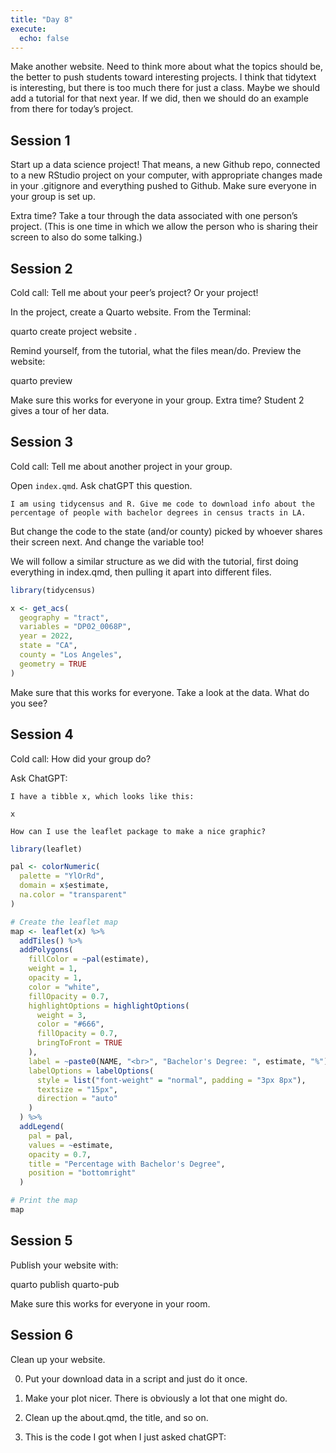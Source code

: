 ```yaml
---
title: "Day 8"
execute: 
  echo: false
---
```


Make another website. Need to think more about what the topics should be, the better to push students toward interesting projects. I think that tidytext is interesting, but there is too much there for just a class. Maybe we should add a tutorial for that next year. If we did, then we should do an example from there for today's project.

## Session 1

Start up a data science project! That means, a new Github repo, connected to a new RStudio project on your computer, with appropriate changes made in your .gitignore and everything pushed to Github. Make sure everyone in your group is set up. 

Extra time? Take a tour through the data associated with one person's project. (This is one time in which we allow the person who is sharing their screen to also do some talking.)


## Session 2

Cold call: Tell me about your peer's project? Or your project!

In the project, create a Quarto website. From the Terminal:

quarto create project website .

Remind yourself, from the tutorial, what the files mean/do. Preview the website:

quarto preview

Make sure this works for everyone in your group. Extra time? Student 2 gives a tour of her data.

## Session 3

Cold call: Tell me about another project in your group.

Open `index.qmd`. Ask chatGPT this question. 

```
I am using tidycensus and R. Give me code to download info about the percentage of people with bachelor degrees in census tracts in LA.
```

But change the code to the state (and/or county) picked by whoever shares their screen next. And change the variable too!

We will follow a similar structure as we did with the tutorial, first doing everything in index.qmd, then pulling it apart into different files. 



```r
library(tidycensus)

x <- get_acs(
  geography = "tract",
  variables = "DP02_0068P",
  year = 2022,
  state = "CA",
  county = "Los Angeles",
  geometry = TRUE
)

```

Make sure that this works for everyone. Take a look at the data. What do you see?

## Session 4

Cold call: How did your group do?

Ask ChatGPT:

```
I have a tibble x, which looks like this:

x

How can I use the leaflet package to make a nice graphic?
```

```r
library(leaflet)

pal <- colorNumeric(
  palette = "YlOrRd",
  domain = x$estimate,
  na.color = "transparent"
)

# Create the leaflet map
map <- leaflet(x) %>%
  addTiles() %>%
  addPolygons(
    fillColor = ~pal(estimate),
    weight = 1,
    opacity = 1,
    color = "white",
    fillOpacity = 0.7,
    highlightOptions = highlightOptions(
      weight = 3,
      color = "#666",
      fillOpacity = 0.7,
      bringToFront = TRUE
    ),
    label = ~paste0(NAME, "<br>", "Bachelor's Degree: ", estimate, "%"),
    labelOptions = labelOptions(
      style = list("font-weight" = "normal", padding = "3px 8px"),
      textsize = "15px",
      direction = "auto"
    )
  ) %>%
  addLegend(
    pal = pal,
    values = ~estimate,
    opacity = 0.7,
    title = "Percentage with Bachelor's Degree",
    position = "bottomright"
  )

# Print the map
map
```



## Session 5

Publish your website with:

quarto publish quarto-pub

Make sure this works for everyone in your room.

## Session 6

Clean up your website.

0) Put your download data in a script and just do it once.

1) Make your plot nicer. There is obviously a lot that one might do.

2) Clean up the about.qmd, the title, and so on.

3) This is the code I got when I just asked chatGPT:







